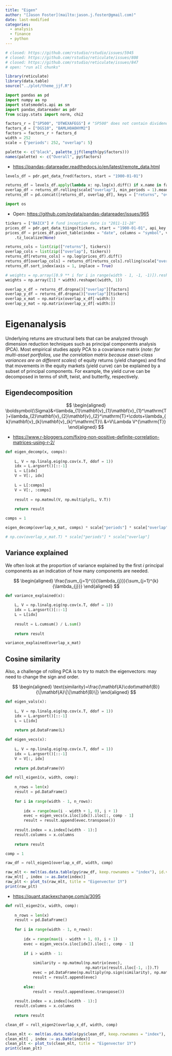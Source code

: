 ```yaml
---
title: "Eigen"
author: "[Jason Foster](mailto:jason.j.foster@gmail.com)"
date: last-modified
categories:
  - analysis
  - finance
  - python
---
```


```python
# closed: https://github.com/rstudio/rstudio/issues/5945
# closed: https://github.com/rstudio/reticulate/issues/808
# closed: https://github.com/rstudio/reticulate/issues/847
# open: "run all chunks"
```

```r
library(reticulate)
library(data.table)
source("../plot/theme_jjf.R")
```

```python
import pandas as pd
import numpy as np
import statsmodels.api as sm
import pandas_datareader as pdr
from scipy.stats import norm, chi2
```

```python
factors_r = ["SP500", "DTWEXAFEGS"] # "SP500" does not contain dividends; note: "DTWEXM" discontinued as of Jan 2020
factors_d = ["DGS10", "BAMLH0A0HYM2"]
factors = factors_r + factors_d
width = 252
scale = {"periods": 252, "overlap": 5}
```

```r
palette <- c("black", palette_jjf(length(py$factors)))
names(palette) <- c("Overall", py$factors)
```

-   <https://pandas-datareader.readthedocs.io/en/latest/remote_data.html>

```python
levels_df = pdr.get_data_fred(factors, start = "1900-01-01")
```

```python
returns_df = levels_df.apply(lambda x: np.log(x).diff() if x.name in factors_r else -x.diff() / 100)
overlap_df = returns_df.rolling(scale["overlap"], min_periods = 1).mean()
returns_df = pd.concat([returns_df, overlap_df], keys = ["returns", "overlap"], axis = 1)
```

```python
import os
```

-   Open: <https://github.com/pydata/pandas-datareader/issues/965>

```python
tickers = ["BAICX"] # fund inception date is "2011-11-28"
prices_df = pdr.get_data_tiingo(tickers, start = "1900-01-01", api_key = os.getenv("TIINGO_API_KEY"))
prices_df = prices_df.pivot_table(index = "date", columns = "symbol", values = "adjClose") \
    .tz_localize(None)
```

```python
returns_cols = list(zip(["returns"], tickers))
overlap_cols = list(zip(["overlap"], tickers))
returns_df[returns_cols] = np.log(prices_df).diff()
returns_df[overlap_cols] = returns_df[returns_cols].rolling(scale["overlap"], min_periods = 1).mean()
returns_df.sort_index(axis = 1, inplace = True)
```

```python
# weights = np.array([0.9 ** i for i in range(width - 1, -1, -1)]).reshape((width, 1))
weights = np.array([1] * width).reshape((width, 1))
```

```python
overlap_x_df = returns_df.dropna()["overlap"][factors]
overlap_y_df = returns_df.dropna()["overlap"][tickers]
overlap_x_mat = np.matrix(overlap_x_df[-width:])
overlap_y_mat = np.matrix(overlap_y_df[-width:])
```

# Eigenanalysis

Underlying returns are structural bets that can be analyzed through dimension reduction techniques such as principal components analysis (PCA). Most empirical studies apply PCA to a covariance matrix (*note: for multi-asset portfolios, use the correlation matrix because asset-class variances are on different scales*) of equity returns (yield changes) and find that movements in the equity markets (yield curve) can be explained by a subset of principal components. For example, the yield curve can be decomposed in terms of shift, twist, and butterfly, respectively.

## Eigendecomposition

$$
\begin{aligned}
\boldsymbol{\Sigma}&=\lambda_{1}\mathbf{v}_{1}\mathbf{v}_{1}^\mathrm{T}+\lambda_{2}\mathbf{v}_{2}\mathbf{v}_{2}^\mathrm{T}+\cdots+\lambda_{k}\mathbf{v}_{k}\mathbf{v}_{k}^\mathrm{T}\\
&=V\Lambda V^{\mathrm{T}}
\end{aligned}
$$

-   <https://www.r-bloggers.com/fixing-non-positive-definite-correlation-matrices-using-r-2/>

```python
def eigen_decomp(x, comps):
    
    L, V = np.linalg.eig(np.cov(x.T, ddof = 1))
    idx = L.argsort()[::-1]
    L = L[idx]
    V = V[:, idx]
        
    L = L[:comps]
    V = V[:, :comps]
    
    result = np.matmul(V, np.multiply(L, V.T))
    
    return result
```

```python
comps = 1
```

```python
eigen_decomp(overlap_x_mat, comps) * scale["periods"] * scale["overlap"]
```

```python
# np.cov(overlap_x_mat.T) * scale["periods"] * scale["overlap"]
```

## Variance explained

We often look at the proportion of variance explained by the first $i$ principal components as an indication of how many components are needed.

$$
\begin{aligned}
\frac{\sum_{j=1}^{i}{\lambda_{j}}}{\sum_{j=1}^{k}{\lambda_{j}}}
\end{aligned}
$$

```python
def variance_explained(x):
    
    L, V = np.linalg.eig(np.cov(x.T, ddof = 1))   
    idx = L.argsort()[::-1]
    L = L[idx]
    
    result = L.cumsum() / L.sum()
    
    return result
```

```python
variance_explained(overlap_x_mat)
```

## Cosine similarity

Also, a challenge of rolling PCA is to try to match the eigenvectors: may need to change the sign and order.

$$
\begin{aligned}
\text{similarity}=\frac{\mathbf{A}\cdot\mathbf{B}}{\|\mathbf{A}\|\|\mathbf{B}\|}
\end{aligned}
$$

```python
def eigen_vals(x):
    
    L, V = np.linalg.eig(np.cov(x.T, ddof = 1))
    idx = L.argsort()[::-1]
    L = L[idx]
    
    return pd.DataFrame(L)

def eigen_vecs(x):
    
    L, V = np.linalg.eig(np.cov(x.T, ddof = 1))
    idx = L.argsort()[::-1]
    V = V[:, idx]
    
    return pd.DataFrame(V)
```

```python
def roll_eigen1(x, width, comp):
    
    n_rows = len(x)
    result = pd.DataFrame()
    
    for i in range(width - 1, n_rows):
        
        idx = range(max(i - width + 1, 0), i + 1)
        evec = eigen_vecs(x.iloc[idx]).iloc[:, comp - 1]
        result = result.append(evec.transpose())
    
    result.index = x.index[(width - 1):]
    result.columns = x.columns
    
    return result  
```

```python
comp = 1
```

```python
raw_df = roll_eigen1(overlap_x_df, width, comp)
```

```r
raw_mlt <- melt(as.data.table(py$raw_df, keep.rownames = "index"), id.vars = "index")
raw_mlt[ , index := as.Date(index)]
raw_plt <- plot_ts(raw_mlt, title = "Eigenvector 1Y")
print(raw_plt)
```

-   <https://quant.stackexchange.com/a/3095>

```python
def roll_eigen2(x, width, comp):
    
    n_rows = len(x)
    result = pd.DataFrame()
    
    for i in range(width - 1, n_rows):
        
        idx = range(max(i - width + 1, 0), i + 1)
        evec = eigen_vecs(x.iloc[idx]).iloc[:, comp - 1]
        
        if i > width - 1:
            
            similarity = np.matmul(np.matrix(evec),
                                   np.matrix(result.iloc[-1, :]).T)
            evec = pd.DataFrame(np.multiply(np.sign(similarity), np.matrix(evec))) 
            result = result.append(evec)
            
        else:
            result = result.append(evec.transpose())
    
    result.index = x.index[(width - 1):]
    result.columns = x.columns
    
    return result  
```

```python
clean_df = roll_eigen2(overlap_x_df, width, comp)
```

```r
clean_mlt <- melt(as.data.table(py$clean_df, keep.rownames = "index"), id.vars = "index")
clean_mlt[ , index := as.Date(index)]
clean_plt <- plot_ts(clean_mlt, title = "Eigenvector 1Y")
print(clean_plt)
```